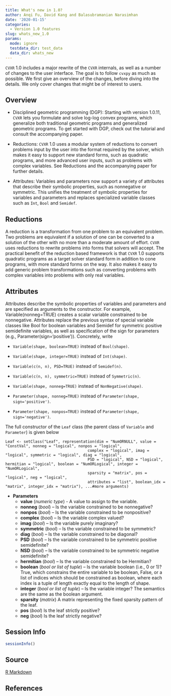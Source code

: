 ```yaml
---
title: What's new in 1.0?
author: Anqi Fu, David Kang and Balasubramanian Narasimhan
date: '2020-01-15'
categories:
  - Version 1.0 features
slug: whats_new_1.0
params:
  mode: ignore
  testdata_dir: test_data
  data_dir: whats_new
---
```


`CVXR` 1.0 includes a major rewrite of the `CVXR` internals, as well
as a number of changes to the user interface. The goal is to follow
`cvxpy` as much as possible. We first give an overview of the changes,
before diving into the details. We only cover changes that might be of
interest to users.

## Overview

* Disciplined geometric programming (DGP): Starting with version 1.0.11, `CVXR` lets you formulate and solve log-log convex programs, which generalize both traditional geometric programs and generalized geometric programs. To get started with DGP, check out the tutorial and consult the accompanying paper.

* Reductions: `CVXR` 1.0 uses a modular system of reductions to convert problems input by the user into the format required by the solver, which makes it easy to support new standard forms, such as quadratic programs, and more advanced user inputs, such as problems with complex variables. See Reductions and the accompanying paper for further details.

* Attributes: Variables and parameters now support a variety of attributes that describe their symbolic properties, such as nonnegative or symmetric. This unifies the treatment of symbolic properties for variables and parameters and replaces specialized variable classes such as `Int`, `Bool` and `Semidef`.

## Reductions

A reduction is a transformation from one problem to an equivalent problem. Two problems are equivalent if a solution of one can be converted to a solution of the other with no more than a moderate amount of effort. `CVXR` uses reductions to rewrite problems into forms that solvers will accept. The practical benefit of the reduction based framework is that `CVXR` 1.0 supports quadratic programs as a target solver standard form in addition to cone programs, with more standard forms on the way. It also makes it easy to add generic problem transformations such as converting problems with complex variables into problems with only real variables.

## Attributes

Attributes describe the symbolic properties of variables and parameters and are specified as arguments to the constructor. For example, Variable(nonneg=TRUE) creates a scalar variable constrained to be nonnegative. Attributes replace the previous syntax of special variable classes like Bool for boolean variables and Semidef for symmetric positive semidefinite variables, as well as specification of the sign for parameters (e.g., Parameter(sign='positive')). Concretely, write

* `Variable(shape, boolean=TRUE)` instead of `Bool(shape)`.

* `Variable(shape, integer=TRUE)` instead of `Int(shape)`.

* `Variable(c(n, n), PSD=TRUE)` instead of `Semidef(n)`.

* `Variable(c(n, n), symmetric=TRUE)` instead of `Symmetric(n)`.

* `Variable(shape, nonneg=TRUE)` instead of `NonNegative(shape)`.

* `Parameter(shape, nonneg=TRUE)` instead of `Parameter(shape, sign='positive')`.

* `Parameter(shape, nonpos=TRUE)` instead of `Parameter(shape, sign='negative')`.

The full constructor of the `Leaf` class (the parent class of `Variable` and `Parameter`) is given below

    Leaf <- setClass("Leaf", representation(dim = "NumORNULL", value = "ConstVal", nonneg = "logical", nonpos = "logical",
                                        complex = "logical", imag = "logical", symmetric = "logical", diag = "logical",
                                        PSD = "logical", NSD = "logical", hermitian = "logical", boolean = "NumORLogical", integer = "NumORLogical",
                                        sparsity = "matrix", pos = "logical", neg = "logical",
                                        attributes = "list", boolean_idx = "matrix", integer_idx = "matrix"), ...#more arguments)

* __Parameters__
    + __value__ (*numeric type*) - A value to assign to the variable.
    + __nonneg__ (*bool*) – Is the variable constrained to be nonnegative?
    + __nonpos__ (*bool*) – Is the variable constrained to be nonpositive?
    + __complex__ (*bool*) – Is the variable complex valued?
    + __imag__ (*bool*) – Is the variable purely imaginary?
    + __symmetric__ (*bool*) – Is the variable constrained to be symmetric?
    + __diag__ (*bool*) – Is the variable constrained to be diagonal?
    + __PSD__ (*bool*) – Is the variable constrained to be symmetric positive semidefinite?
    + __NSD__ (*bool*) – Is the variable constrained to be symmetric negative semidefinite?
    + __hermitian__ (*bool*) – Is the variable constrained to be Hermitian?
    + __boolean__ (*bool or list of tuple*) – Is the variable boolean (i.e., 0 or 1)? True, which constrains the entire variable to be boolean, False, or a list of indices which should be constrained as boolean, where each index is a tuple of length exactly equal to the length of shape.
    + __integer__ (*bool or list of tuple*) – Is the variable integer? The semantics are the same as the boolean argument.
    + __sparsity__ (*matrix*) A matrix representing the fixed sparsity pattern of the leaf.
    + __pos__ (*bool*) Is the leaf strictly positive?
    + __neg__ (*bool*) Is the leaf strictly negative?

## Session Info

```r
sessionInfo()
```

## Source

[R Markdown](https://github.com/bnaras/cvxr_docs/blob/master/content/cvxr_examples/whatsnew.Rmd)

## References


